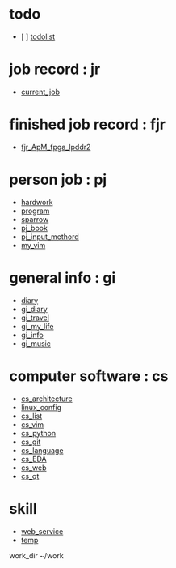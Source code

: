 = todo =
* [ ] [[todolist]]

= job record : jr =
* [[current_job]]
= finished job record : fjr =
* [[fjr_ApM_fpga_lpddr2]]
= person job : pj =
* [[pjHardwork/readme|hardwork]]
* [[../work/readme|program]]
* [[pj_maque|sparrow]]
* [[pj_book]]
* [[pj_input_methord]]
* [[../my_vim/readme|my_vim]]
= general info : gi =
* [[diary/diary|diary]]
* [[gi_diary]]
* [[gi_travel]]
* [[gi_my_life]]
* [[gi_info]]
* [[gi_music]]
= computer software : cs =
* [[cs_architecture]]
* [[linux_config/linux_config|linux_config]]
* [[cs_list]]
* [[cs_vim]]
* [[cs_python]]
* [[cs_git]]
* [[cs_language]]
* [[cs_EDA]]
* [[cs_web]]
* [[cs_qt]]
= skill =
* [[web_service/web_service|web_service]]
* [[temp]]

work_dir ~/work
